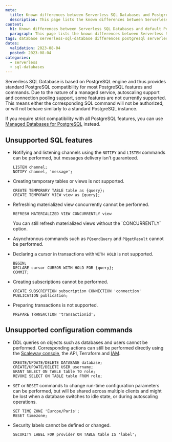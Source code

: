 ```yaml
---
meta:
  title: Known differences between Serverless SQL Databases and PostgreSQL
  description: This page lists the known differences between Serverless SQL databases and default PostgreSQL 
content:
  h1: Known differences between Serverless SQL Databases and default PostgreSQL
  paragraph: This page lists the known differences between Serverless SQL databases and default PostgreSQL 
tags: database serverless-sql-database differences postgresql serverless
dates:
  validation: 2023-08-04
  posted: 2023-08-04
categories:
  - serverless
  - sql-databases
---
```


Serverless SQL Database is based on PostgreSQL engine and thus provides standard PostgreSQL compatibility for most PostgreSQL features and commands. Due to the nature of a managed service, autoscaling support and connection pooling support, some features are not currently supported. This means either the corresponding SQL command will not be authorized, or will not behave similarly to a standard PostgreSQL instance.

If you require strict compatibility with all PostgreSQL features, you can use [Managed Databases for PostgreSQL](/managed-databases/postgresql-and-mysql/quickstart/) instead.

## Unsupported SQL features

- Notifying and listening channels using the `NOTIFY` and `LISTEN` commands can be performed, but messages delivery isn't guaranteed. 

    ```
    LISTEN channel;
    NOTIFY channel, 'message';
    ```

- Creating temporary tables or views is not supported. 

    ```
    CREATE TEMPORARY TABLE table as {query};
    CREATE TEMPORARY VIEW view as {query};
    ```

- Refreshing materialized view concurrently cannot be performed. 

    ```
    REFRESH MATERIALIZED VIEW CONCURRENTLY view
    ```

    <Message type="note">
    You can still refresh materialized views without the `CONCURRENTLY` option.
    </Message>

- Asynchronous commands such as `PQsendQuery` and `PQgetResult` cannot be performed.

- Declaring a cursor in transactions with `WITH HOLD` is not supported.

    ```
    BEGIN;
    DECLARE cursor CURSOR WITH HOLD FOR {query};
    COMMIT;
    ```

- Creating subscriptions cannot be performed.

    ```
    CREATE SUBSCRIPTION subscription CONNECTION 'connection' PUBLICATION publication;
    ```

- Preparing transactions is not supported.

    ```
    PREPARE TRANSACTION 'transactionid';
    ```

## Unsupported configuration commands

- DDL queries on objects such as databases and users cannot be performed. Corresponding actions can still be performed directly using the [Scaleway console](https://console.scaleway.com/), the API, Terraform and [IAM](https://console.scaleway.com/iam/users).

    ```
    CREATE/UPDATE/DELETE DATABASE database;
    CREATE/UPDATE/DELETE USER username;
    GRANT SELECT ON TABLE table TO role;
    REVOKE SELECT ON TABLE table FROM role;
    ```

- `SET` or `RESET` commands to change run-time configuration parameters can be performed, but will be shared across multiple clients and might be lost when a database switches to idle state, or during autoscaling operations. 

    ```
    SET TIME ZONE 'Europe/Paris';
    RESET timezone;
    ```

- Security labels cannot be defined or changed.

    ```
    SECURITY LABEL FOR provider ON TABLE table IS 'label';
    ```